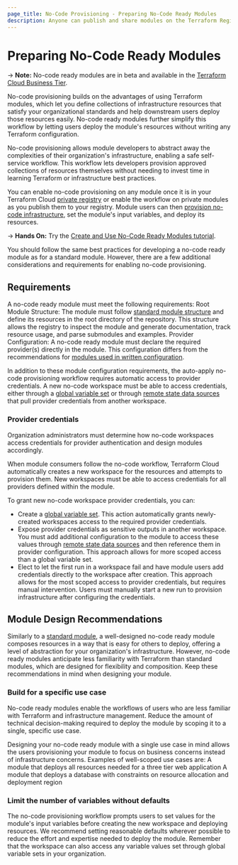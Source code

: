 ```yaml
---
page_title: No-Code Provisioning - Preparing No-Code Ready Modules
description: Anyone can publish and share modules on the Terraform Registry.
---
```


# Preparing No-Code Ready Modules

-> **Note:** No-code ready modules are in beta and available in the [Terraform Cloud Business Tier](https://www.hashicorp.com/products/terraform/pricing).

No-code provisioning builds on the advantages of using Terraform modules, which let you define collections of infrastructure resources that satisfy your organizational standards and help downstream users deploy those resources easily. No-code ready modules further simplify this workflow by letting users deploy the module's resources without writing any Terraform configuration. 

No-code provisioning allows module developers to abstract away the complexities of their organization's infrastructure, enabling a safe self-service workflow. This workflow lets developers provision approved collections of resources themselves without needing to invest time in learning Terraform or infrastructure best practices.

You can enable no-code provisioning on any module once it is in your Terraform Cloud [private registry](/cloud-docs/registry) or enable the workflow on private modules as you publish them to your registry. Module users can then [provision no-code infrastructure](/cloud-docs/no-code-provisioning/provisioning), set the module's input variables, and deploy its resources.

-> **Hands On:** Try the [Create and Use No-Code Ready Modules tutorial](https://learn.hashicorp.com/tutorials/terraform/no-code-provisioning).

You should follow the same best practices for developing a no-code ready module as for a standard module. However, there are a few additional considerations and requirements for enabling no-code provisioning.

## Requirements

A no-code ready module must meet the following requirements:
Root Module Structure: The module must follow [standard module structure](/language/modules/develop/structure) and define its resources in the root directory of the repository. This structure allows the registry to inspect the module and generate documentation, track resource usage, and parse submodules and examples.
Provider Configuration: A no-code ready module must declare the required provider(s) directly in the module. This configuration differs from the recommendations for [modules used in written configuration](/language/modules/develop/providers#legacy-shared-modules-with-provider-configurations).

In addition to these module configuration requirements, the auto-apply no-code provisioning workflow requires automatic access to provider credentials. A new no-code workspace must be able to access credentials, either through a [global variable set](/cloud-docs/workspaces/variables/managing-variables#variable-sets) or through [remote state data sources](/language/state/remote-state-data) that pull provider credentials from another workspace.  

### Provider credentials

Organization administrators must determine how no-code workspaces access credentials for provider authentication and design modules accordingly.

When module consumers follow the no-code workflow, Terraform Cloud automatically creates a new workspace for the resources and attempts to provision them. New workspaces must be able to access credentials for all providers defined within the module. 

To grant new no-code workspace provider credentials, you can: 

* Create a [global variable set](https://learn.hashicorp.com/tutorials/terraform/cloud-create-variable-set?in=terraform/cloud-get-started). This action automatically grants newly-created workspaces access to the required provider credentials. 
* Expose provider credentials as sensitive outputs in another workspace. You must add additional configuration to the module to access these values through [remote state data 	sources](/language/state/remote-state-data) and then reference them in provider configuration. This approach allows for more scoped access than a global variable set. 
* Elect to let the first run in a workspace fail and have module users add credentials directly to the workspace after creation. This approach allows for the most scoped access to provider credentials, but requires manual intervention. Users must manually start a new run to provision infrastructure after configuring the credentials.

## Module Design Recommendations

Similarly to a [standard module](/language/modules/develop#when-to-write-a-module), a well-designed no-code ready module composes resources in a way that is easy for others to deploy, offering a level of abstraction for your organization's infrastructure. However, no-code ready modules anticipate less familiarity with Terraform than standard modules, which are designed for flexibility and composition. Keep these recommendations in mind when designing your module.

### Build for a specific use case

No-code ready modules enable the workflows of users who are less familiar with Terraform and infrastructure management. Reduce the amount of technical decision-making required to deploy the module by scoping it to a single, specific use case. 

Designing your no-code ready module with a single use case in mind allows the users provisioning your module to focus on business concerns instead of infrastructure concerns. Examples of well-scoped use cases are:
A module that deploys all resources needed for a three tier web application
A module that deploys a database with constraints on resource allocation and deployment region

### Limit the number of variables without defaults

The no-code provisioning workflow prompts users to set values for the module's input variables before creating the new workspace and deploying resources. We recommend setting reasonable defaults wherever possible to reduce the effort and expertise needed to deploy the module. Remember that the workspace can also access any variable values set through global variable sets in your organization.
